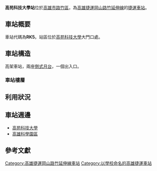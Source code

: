 {{Unreferenced|time=2021-06-16T08:17:38+00:00}}
{{高雄市未來建設}}
{{Infobox_Station
| name       = 高苑科技大學站
| eng_name   = Kao Yuan University Station
| linecolour = {{高雄捷運色彩|紅}}
| operator   = [[高雄捷運|高雄捷運]]
| line       = {{高捷紅線}}（[[岡山路竹延伸線|岡山路竹延伸線]]）
| code       = {{高捷車站編號|紅|RK5}}
| country    = {{ROC}}
| borough    = [[高雄市|高雄市]][[路竹區|路竹區]]
| address    = 
| type       = 捷運車站
| structure  = 高架車站
| platform   = [[側式月台|側式月台]]
| adjacent   = {{Adjacent stations|system=KRT|line=r|left=高雄科學園區|right=南路竹|note-mid=興建中}}
}}
'''高苑科技大學站'''位於[[高雄市|高雄市]][[路竹區|路竹區]]，為[[高雄捷運|高雄捷運]][[高雄捷運岡山路竹延伸線|岡山路竹延伸線]]的[[鐵路車站|捷運車站]]。

==車站概要==
車站代碼為'''RK5'''。站區位於[[高苑科技大學|高苑科技大學]]大門口處。

==車站構造==
高架車站，兩座[[側式月台|側式月台]]，一個出入口。

===車站樓層===

==利用狀況==

==車站週邊==
*[[高苑科技大學|高苑科技大學]]
*[[高雄科學園區|高雄科學園區]]

==參考文獻==
{{Reflist}}

{{高雄捷運路線/紅線}}

[[Category:高雄捷運岡山路竹延伸線車站|Category:高雄捷運岡山路竹延伸線車站]]
[[Category:以學校命名的高雄捷運車站|Category:以學校命名的高雄捷運車站]]